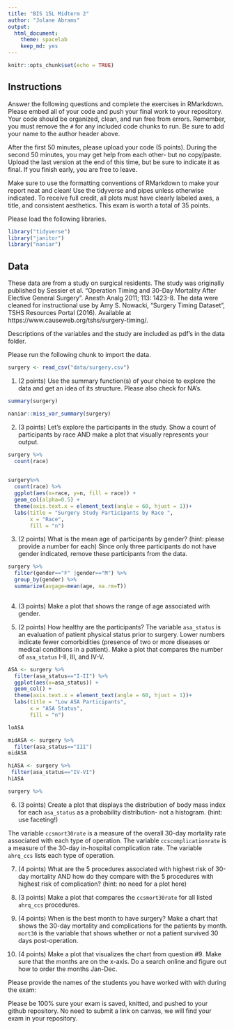 ```yaml
---
title: "BIS 15L Midterm 2"
author: "Jolane Abrams"
output:
  html_document: 
    theme: spacelab
    keep_md: yes
---
```


```r
knitr::opts_chunk$set(echo = TRUE)
```

## Instructions
Answer the following questions and complete the exercises in RMarkdown. Please embed all of your code and push your final work to your repository. Your code should be organized, clean, and run free from errors. Remember, you must remove the `#` for any included code chunks to run. Be sure to add your name to the author header above.  

After the first 50 minutes, please upload your code (5 points). During the second 50 minutes, you may get help from each other- but no copy/paste. Upload the last version at the end of this time, but be sure to indicate it as final. If you finish early, you are free to leave.

Make sure to use the formatting conventions of RMarkdown to make your report neat and clean! Use the tidyverse and pipes unless otherwise indicated. To receive full credit, all plots must have clearly labeled axes, a title, and consistent aesthetics. This exam is worth a total of 35 points. 

Please load the following libraries.
```r
library("tidyverse")
library("janitor")
library("naniar")
```

## Data
These data are from a study on surgical residents. The study was originally published by Sessier et al. “Operation Timing and 30-Day Mortality After Elective General Surgery”. Anesth Analg 2011; 113: 1423-8. The data were cleaned for instructional use by Amy S. Nowacki, “Surgery Timing Dataset”, TSHS Resources Portal (2016). Available at https://www.causeweb.org/tshs/surgery-timing/.

Descriptions of the variables and the study are included as pdf's in the data folder.  

Please run the following chunk to import the data.
```r
surgery <- read_csv("data/surgery.csv")
```

1. (2 points) Use the summary function(s) of your choice to explore the data and get an idea of its structure. Please also check for NA's.
```r
summary(surgery)
```
```r
naniar::miss_var_summary(surgery)
```

2. (3 points) Let's explore the participants in the study. Show a count of participants by race AND make a plot that visually represents your output.
```r
surgery %>% 
  count(race)
  
```
```r
surgery%>% 
  count(race) %>% 
  ggplot(aes(x=race, y=n, fill = race)) +
  geom_col(alpha=0.5) +
  theme(axis.text.x = element_text(angle = 60, hjust = 1))+
  labs(title = "Surgery Study Participants by Race ",
       x = "Race",
       fill = "n")
```


3. (2 points) What is the mean age of participants by gender? (hint: please provide a number for each) Since only three participants do not have gender indicated, remove these participants from the data.

```r
surgery %>% 
  filter(gender=="F" |gender=="M") %>% 
  group_by(gender) %>% 
  summarize(avgage=mean(age, na.rm=T))
  
```


4. (3 points) Make a plot that shows the range of age associated with gender.

5. (2 points) How healthy are the participants? The variable `asa_status` is an evaluation of patient physical status prior to surgery. Lower numbers indicate fewer comorbidities (presence of two or more diseases or medical conditions in a patient). Make a plot that compares the number of `asa_status` I-II, III, and IV-V.

```r
ASA <- surgery %>% 
  filter(asa_status=="I-II") %>% 
  ggplot(aes(x=asa_status)) +
  geom_col() +
  theme(axis.text.x = element_text(angle = 60, hjust = 1))+
  labs(title = "Low ASA Participants",
       x = "ASA Status",
       fill = "n")
```

```r
loASA
```


```r
midASA <- surgery %>% 
  filter(asa_status=="III")
midASA
```
```r
hiASA <- surgery %>% 
 filter(asa_status=="IV-VI") 
hiASA
```
```r
surgery %>% 

```


6. (3 points) Create a plot that displays the distribution of body mass index for each `asa_status` as a probability distribution- not a histogram. (hint: use faceting!)

The variable `ccsmort30rate` is a measure of the overall 30-day mortality rate associated with each type of operation. The variable `ccscomplicationrate` is a measure of the 30-day in-hospital complication rate. The variable `ahrq_ccs` lists each type of operation.  

7. (4 points) What are the 5 procedures associated with highest risk of 30-day mortality AND how do they compare with the 5 procedures with highest risk of complication? (hint: no need for a plot here)

8. (3 points) Make a plot that compares the `ccsmort30rate` for all listed `ahrq_ccs` procedures.

9. (4 points) When is the best month to have surgery? Make a chart that shows the 30-day mortality and complications for the patients by month. `mort30` is the variable that shows whether or not a patient survived 30 days post-operation.

10. (4 points) Make a plot that visualizes the chart from question #9. Make sure that the months are on the x-axis. Do a search online and figure out how to order the months Jan-Dec.

Please provide the names of the students you have worked with with during the exam:

Please be 100% sure your exam is saved, knitted, and pushed to your github repository. No need to submit a link on canvas, we will find your exam in your repository.